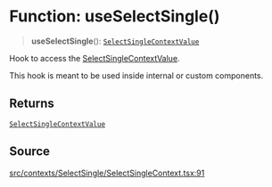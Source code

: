 # Function: useSelectSingle()

> **useSelectSingle**(): [`SelectSingleContextValue`](/api/latest/interfaces/SelectSingleContextValue.mdx)

Hook to access the [SelectSingleContextValue](/api/latest/interfaces/SelectSingleContextValue.mdx).

This hook is meant to be used inside internal or custom components.

## Returns

[`SelectSingleContextValue`](/api/latest/interfaces/SelectSingleContextValue.mdx)

## Source

[src/contexts/SelectSingle/SelectSingleContext.tsx:91](https://github.com/gpbl/react-day-picker/blob/56bfb649e/src/contexts/SelectSingle/SelectSingleContext.tsx#L91)
